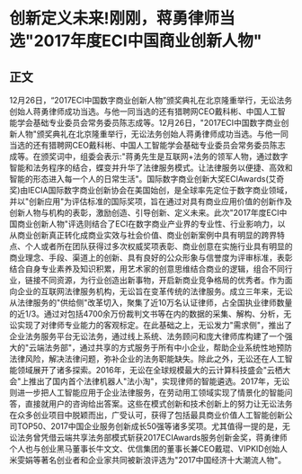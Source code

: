 # 创新定义未来!刚刚，蒋勇律师当选"2017年度ECI中国商业创新人物"
## 正文
12月26日，“2017ECI中国数字商业创新人物”颁奖典礼在北京隆重举行，无讼法务创始人蒋勇律师成功当选。与他一同当选的还有猎聘网CEO戴科彬、中国人工智能学会基础专业委员会常务委员陈志成等。12月26日，"2017ECI中国数字商业创新人物"颁奖典礼在北京隆重举行，无讼法务创始人蒋勇律师成功当选。与他一同当选的还有猎聘网CEO戴科彬、中国人工智能学会基础专业委员会常务委员陈志成等。在颁奖词中，组委会表示:"蒋勇先生是互联网+法务的领军人物，通过数字智能和法务程序的结合，蝶变并升华了法律服务模式。让法律服务以便捷、高效和智能的形态进入每一个人的日常生活"。国际数字商业创新大奖ECIAwards(艾奇奖)由IECIA国际数字商业创新协会在美国始创，是全球率先定位于数字商业领域，并以"创新应用"为评估标准的国际奖项，旨在通过对具有商业应用价值的创新作及创新人物与机构的表彰，激励创造、引导创新、定义未来。此次"2017年度ECI中国商业创新人物"评选则结合了ECI在数字商业产业界的专业性、行业影响力，以从商业创新真正转化成商业实效与社会价值、商业创新案例中具有明显的跨界特点、个人或者所在团队获得过多次权威奖项表彰、商业创意在实施行业具有明显的商业理念、手段、渠道上的创新、具有良好的公众形象与信誉度为评审标准，表彰结合自身专业素养及知识积累，用艺术家的创意思维结合商业的逻辑，组合不同行业，链接不同资源，为行业创造出新事物，开启新商业竞争格局的优秀者。作为面向企业的互联网法律服务机构，无讼旨在变革传统的法律服务。成立三年来，无讼从法律服务的"供给侧"改革切入，聚集了近10万名认证律师，占全国执业律师数量的近1/3。通过对包括4700余万份裁判文书等在内的数据的采集、解构、分析，无讼实现了对律师专业能力的客观标定。在此基础之上，无讼发力"需求侧"，推出了企业法务服务平台无讼法务，通过线上系统、法务顾问和庞大律师库构建了一个强大的"云端法务部"，通过共享的方式服务于所有中小企业，帮助企业系统性地预防法律风险，解决法律问题，弥补企业的法务职能缺失。除此之外，无讼还在人工智能领域展开了诸多探索。2016年，无讼在全球规模最大的云计算科技盛会"云栖大会"上推出了国内首个法律机器人"法小淘"，实现律师的智能遴选。2017年，无讼则进一步把人工智能应用于企业法律服务，在劳动用工领域实现了情景化的智能问答，直接就用户的咨询给出答案。这些在模式创新和技术创新上的努力让无讼法务在众多创业项目中脱颖而出，广受认可，获得了包括最具商业价值人工智能创新公司TOP50、2017中国企业服务创新成长50强等诸多奖项。尤其值得一提的是，无讼法务曾凭借云端共享法务部模式斩获2017ECIAwards服务创新金奖，蒋勇律师个人也与创业黑马董事长牛文文、优信集团的董事长兼CEO戴琨、VIPKID创始人米雯娟等著名创业者和企业家共同被新浪评选为"2017中国经济十大潮流人物"。